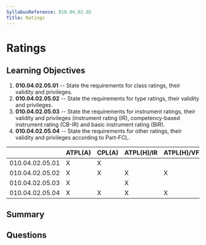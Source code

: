 ```yaml
---
SyllabusReference: 010.04.02.05
Title: Ratings
---
```


# Ratings

## Learning Objectives

1. **010.04.02.05.01** -- State the requirements for class ratings, their validity
   and privileges.
2. **010.04.02.05.02** -- State the requirements for type ratings, their validity
   and privileges.
3. **010.04.02.05.03** -- State the requirements for instrument ratings, their
   validity and privileges (instrument rating (IR), competency-based instrument
   rating (CB-IR) and basic instrument rating (BIR).
4. **010.04.02.05.04** -- State the requirements for other ratings, their validity
   and privileges according to Part-FCL.

|                 | ATPL(A) | CPL(A) | ATPL(H)/IR | ATPL(H)/VFR | CPL(H) | IR  | CBIR(A) |
| --------------- | ------- | ------ | ---------- | ----------- | ------ | --- | ------- |
| 010.04.02.05.01 | X       | X      |            |             |        |     |         |
| 010.04.02.05.02 | X       | X      | X          | X           | X      |     |         |
| 010.04.02.05.03 | X       |        | X          |             |        | X   | X       |
| 010.04.02.05.04 | X       | X      | X          | X           | X      |     |         |

## Summary

## Questions
